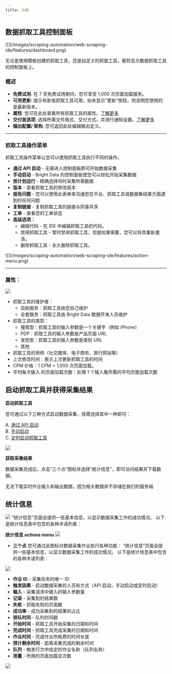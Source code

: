 ```yaml
---
title: 功能
---
```

## 数据抓取工具控制面板

<Frame>
![](/images/scraping-automation/web-scraping-ide/features/dashboard.png)
</Frame>

无论是使用模板创建的抓取工具，还是自定义的抓取工具，都将显示数据抓取工具的控制面板上。

### 概述
- **免费试用**: 在 7 天免费试用期间，您可享受 1,000 次页面加载服务。
- **可用更新**: 提示有新版抓取工具可用。如未显示”更新“按钮，则说明您使用的是最新版本。
- **属性**: 您可在此处查看所有抓取工具的属性。[了解更多](/scraping-automation/web-scraper-ide/features#properties)
- **交付首选项**: 选择所需文件格式、交付方式，并进行通知设置。[了解更多](/scraping-automation/web-scraper-ide/initiate-collection-and-delivery-options#output-schema)
- **输出配置/ 架构**: 您可返回此处编辑输出定义。

---

### 抓取工具操作菜单
抓取工具操作菜单让您可以使用抓取工具执行不同的操作。

- **通过 API 启动** - 无需进入控制面板即可开始数据采集
- **手动启动** - Bright Data 的控制面板使您可以轻松开始采集数据
- **按计划运行** - 精确选择何时采集所需数据
- **版本** - 查看抓取工具的修改版本
- **报告问题** - 您可以使用此表单来沟通您在平台、抓取工具或数据集结果方面遇到的任何问题
- **复制链接** - 复制抓取工具的链接与同事共享
- **工单** - 查看您的工单状态
- **高级选项：**
    - 编辑代码 - 在 IDE 中编辑抓取工具的代码。
    - 禁用抓取工具 - 暂时禁用抓取工具，但是如果需要，您可以将其重新激活。
    - 删除抓取工具 - 永久删除抓取工具。

<Frame>
![](/images/scraping-automation/web-scraping-ide/features/action-menu.png)
</Frame>

---

### 属性：
![](/images/scraping-automation/web-scraping-ide/features/properties.png)
- 抓取工具的维护者：
    - 自助服务：抓取工具由您自己维护
    - 全套服务：抓取工具由 Bright Data 数据开发人员维护
- 抓取工具的类型：
    - 搜索型：抓取工具的输入参数是一个关键字（例如 iPhone）
    - PDP：抓取工具的输入参数是产品页面 URL
    - 发现型：抓取工具的输入参数是类别 URL
    - 其他
- 抓取工具的用例（社交媒体、电子商务、旅行网站等）
- 上次修改时间：表示上次更新抓取工具的时间
- CPM 价格：1 CPM = 1,000 次页面加载。
- 平均每次输入 的页面加载次数：处理 1 个输入集所需的平均页面加载次数

## 启动抓取工具并获得采集结果

**启动抓取工具**

您可通过以下三种方式启动数据采集，按需选择其中一种即可：

A. [ 通过 API 启动](/scraping-automation/web-scraper-ide/initiate-collection-and-delivery-options#initiate-scraper)  
B. [手动启动](/scraping-automation/web-scraper-ide/initiate-collection-and-delivery-options#initiate-scraper)  
C. [定时启动抓取工具](/scraping-automation/web-scraper-ide/initiate-collection-and-delivery-options#initiate-scraper)  

![](/images/scraping-automation/web-scraping-ide/features/options.png)

**获取采集结果**

数据采集完成后，点击“三个点”图标并选择“统计信息”，即可访问结果并下载数据。

<Note>无法下载实时作业输入和输出数据，因为相关数据并不存储在我们的服务端</Note>

## 统计信息
![](/images/scraping-automation/web-scraping-ide/features/statistics.png)
“统计信息”页面会提供一些基本信息，以显示数据采集工作的成功情况。 以下是统计信息表中包含的各种术语列表：

**统计信息 actions menu**
![](/images/scraping-automation/web-scraping-ide/features/statistics-action-menu.png)

* **三个点**
您可通过此图标对数据采集作业执行各种功能：
“统计信息”页面会提供一些基本信息，以显示数据采集工作的成功情况。 以下是统计信息表中包含的各种术语列表：

![](/images/scraping-automation/web-scraping-ide/features/collector-runs.png)

- **作业 ID** - 采集任务的唯一 ID
- **触发因素** - 启动数据采集的人员和方式（API 启动，手动启动或定时启动）
- **输入** - 采集请求中键入的输入参数量
- **记录** - 采集到的结果数
- **失败** - 抓取失败的页面数
- **成功率** - 成功采集到的结果的占比
- **排队时间** - 队列时间戳
- **开始时间** - 抓取工具开始采集的日期和时间
- **完成时间** - 抓取工具完成采集的日期和时间
- **作业时间** - 完成作业所耗费的时间长度
- **预计剩余时间** - 距离采集完成的剩余时间
- **队列** - 触发行为中给定的作业名称（队列名称）
- **用量** - 所用的页面加载总次数

![](/images/scraping-automation/web-scraping-ide/features/three-dots.png)

